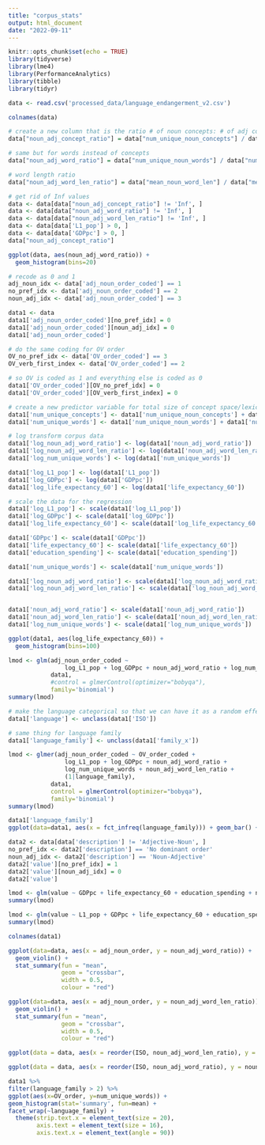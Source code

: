 ```yaml
---
title: "corpus_stats"
output: html_document
date: "2022-09-11"
---
```


```r
knitr::opts_chunk$set(echo = TRUE)
library(tidyverse)
library(lme4)
library(PerformanceAnalytics)
library(tibble)
library(tidyr)
```

```r
data <- read.csv('processed_data/language_endangerment_v2.csv')
```

```r
colnames(data)
```


```r
# create a new column that is the ratio # of noun concepts: # of adj concepts
data["noun_adj_concept_ratio"] = data["num_unique_noun_concepts"] / data["num_unique_adj_concepts" ]

# same but for words instead of concepts
data["noun_adj_word_ratio"] = data["num_unique_noun_words"] / data["num_unique_adj_words" ]

# word length ratio
data["noun_adj_word_len_ratio"] = data["mean_noun_word_len"] / data["mean_adj_word_len" ]

# get rid of Inf values
data <- data[data["noun_adj_concept_ratio"] != 'Inf', ]
data <- data[data["noun_adj_word_ratio"] != 'Inf', ]
data <- data[data["noun_adj_word_len_ratio"] != 'Inf', ]
data <- data[data['L1_pop'] > 0, ]
data <- data[data['GDPpc'] > 0, ]
data["noun_adj_concept_ratio"]
```
```r
ggplot(data, aes(noun_adj_word_ratio)) +
  geom_histogram(bins=20)

```


```r
# recode as 0 and 1
adj_noun_idx <- data['adj_noun_order_coded'] == 1
no_pref_idx <- data['adj_noun_order_coded'] == 2
noun_adj_idx <- data['adj_noun_order_coded'] == 3

data1 <- data
data1['adj_noun_order_coded'][no_pref_idx] = 0
data1['adj_noun_order_coded'][noun_adj_idx] = 0
data1['adj_noun_order_coded']
```

```r
# do the same coding for OV order
OV_no_pref_idx <- data['OV_order_coded'] == 3
OV_verb_first_index <- data['OV_order_coded'] == 2

# so OV is coded as 1 and everything else is coded as 0
data1['OV_order_coded'][OV_no_pref_idx] = 0
data1['OV_order_coded'][OV_verb_first_index] = 0
```


```r
# create a new predictor variable for total size of concept space/lexicon
data1['num_unique_concepts'] <- data1['num_unique_noun_concepts'] + data1['num_unique_adj_concepts']
data1['num_unique_words'] <- data1['num_unique_noun_words'] + data1['num_unique_adj_words']

# log transform corpus data
data1['log_noun_adj_word_ratio'] <- log(data1['noun_adj_word_ratio'])
data1['log_noun_adj_word_len_ratio'] <- log(data1['noun_adj_word_len_ratio'])
data1['log_num_unique_words'] <- log(data1['num_unique_words'])

data1['log_L1_pop'] <- log(data1['L1_pop'])
data1['log_GDPpc'] <- log(data1['GDPpc'])
data1['log_life_expectancy_60'] <- log(data1['life_expectancy_60'])

# scale the data for the regression
data1['log_L1_pop'] <- scale(data1['log_L1_pop'])
data1['log_GDPpc'] <- scale(data1['log_GDPpc'])
data1['log_life_expectancy_60'] <- scale(data1['log_life_expectancy_60'])

data1['GDPpc'] <- scale(data1['GDPpc'])
data1['life_expectancy_60'] <- scale(data1['life_expectancy_60'])
data1['education_spending'] <- scale(data1['education_spending'])

data1['num_unique_words'] <- scale(data1['num_unique_words'])

data1['log_noun_adj_word_ratio'] <- scale(data1['log_noun_adj_word_ratio'])
data1['log_noun_adj_word_len_ratio'] <- scale(data1['log_noun_adj_word_len_ratio'])


data1['noun_adj_word_ratio'] <- scale(data1['noun_adj_word_ratio'])
data1['noun_adj_word_len_ratio'] <- scale(data1['noun_adj_word_len_ratio'])
data1['log_num_unique_words'] <- scale(data1['log_num_unique_words'])

ggplot(data1, aes(log_life_expectancy_60)) +
  geom_histogram(bins=100)
```
```r
lmod <- glm(adj_noun_order_coded ~ 
                log_L1_pop + log_GDPpc + noun_adj_word_ratio + log_num_unique_words,
            data1, 
            #control = glmerControl(optimizer="bobyqa"),
            family='binomial')
summary(lmod)
```


```r
# make the language categorical so that we can have it as a random effect
data1['language'] <- unclass(data1['ISO'])

# same thing for language family
data1['language_family'] <- unclass(data1['family_x'])

lmod <- glmer(adj_noun_order_coded ~ OV_order_coded + 
                log_L1_pop + log_GDPpc + noun_adj_word_ratio + 
                log_num_unique_words + noun_adj_word_len_ratio + 
                (1|language_family), 
            data1, 
            control = glmerControl(optimizer="bobyqa"),
            family='binomial')
summary(lmod)
```
```r
data1['language_family']
ggplot(data=data1, aes(x = fct_infreq(language_family))) + geom_bar() + theme(axis.text.x = element_text(angle = 90))
```


```r
data2 <- data[data['description'] != 'Adjective-Noun', ]
no_pref_idx <- data2['description'] == 'No dominant order'
noun_adj_idx <- data2['description'] == 'Noun-Adjective'
data2['value'][no_pref_idx] = 1
data2['value'][noun_adj_idx] = 0
data2['value']
```
```r
lmod <- glm(value ~ GDPpc + life_expectancy_60 + education_spending + noun_adj_concept_ratio, data2, family='binomial')
summary(lmod)

lmod <- glm(value ~ L1_pop + GDPpc + life_expectancy_60 + education_spending + noun_adj_concept_ratio, data2, family='binomial')
summary(lmod)
```

```r
colnames(data1)
```

```r
ggplot(data=data, aes(x = adj_noun_order, y = noun_adj_word_ratio)) +
  geom_violin() +
  stat_summary(fun = "mean",
               geom = "crossbar", 
               width = 0.5,
               colour = "red")
```


```r
ggplot(data=data, aes(x = adj_noun_order, y = noun_adj_word_len_ratio)) +
  geom_violin() +
  stat_summary(fun = "mean",
               geom = "crossbar", 
               width = 0.5,
               colour = "red")
```


```r
ggplot(data = data, aes(x = reorder(ISO, noun_adj_word_len_ratio), y = noun_adj_word_len_ratio, fill = adj_noun_order)) + geom_bar(stat = "identity") + theme(axis.ticks.x = element_blank(), axis.text.x = element_blank())
```

```r
ggplot(data = data, aes(x = reorder(ISO, noun_adj_word_ratio), y = noun_adj_word_ratio, fill = adj_noun_order)) + geom_bar(stat = "identity") + theme(axis.ticks.x = element_blank(), axis.text.x = element_blank())
```

```r
data1 %>%
filter(language_family > 2) %>%
ggplot(aes(x=OV_order, y=num_unique_words)) +
geom_histogram(stat='summary', fun=mean) +
facet_wrap(~language_family) +
  theme(strip.text.x = element_text(size = 20),
        axis.text = element_text(size = 16),
        axis.text.x = element_text(angle = 90))
```


